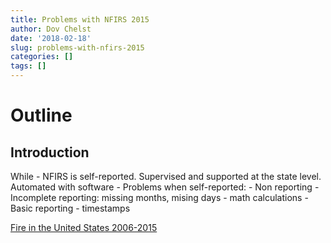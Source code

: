 ```yaml
---
title: Problems with NFIRS 2015
author: Dov Chelst
date: '2018-02-18'
slug: problems-with-nfirs-2015
categories: []
tags: []
---
```


# Outline  

## Introduction

While 
- NFIRS is self-reported. Supervised and supported at the state level. Automated with software
- Problems when self-reported:
  - Non reporting
  - Incomplete reporting: missing months, mising days - math calculations
  - Basic reporting - timestamps
  
[Fire in the United States 2006-2015](https://www.usfa.fema.gov/downloads/pdf/publications/fius19th.pdf)